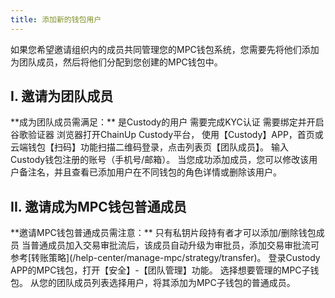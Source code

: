 ---
title: 添加新的钱包用户
---

如果您希望邀请组织内的成员共同管理您的MPC钱包系统，您需要先将他们添加为团队成员，然后将他们分配到您创建的MPC钱包中。

## I. 邀请为团队成员

<Tip> 
**成为团队成员需满足：**
是Custody的用户
需要完成KYC认证
需要绑定并开启谷歌验证器
</Tip>


<Steps>
<Step title="使用团队成员功能">
    浏览器打开ChainUp Custody平台， 使用【Custody】APP，首页或云端钱包【扫码】功能扫描二维码登录，点击列表页【团队成员】。

</Step>
<Step title="输入账号">
    输入 Custody钱包注册的账号（手机号/邮箱）。
</Step>
<Step title="添加成功">
    当您成功添加成员，您可以修改该用户备注名，并且查看已添加用户在不同钱包的角色详情或删除该用户。
</Step>
</Steps>




## II. 邀请成为MPC钱包普通成员

<Tip> 
**邀请MPC钱包普通成员需注意：**
只有私钥片段持有者才可以添加/删除钱包成员
当普通成员加入交易审批流后，该成员自动升级为审批员，添加交易审批流可参考[转账策略](/help-center/manage-mpc/strategy/transfer)。
</Tip>

<Steps>
<Step title="使用团队管理功能">
    登录Custody APP的MPC钱包，打开【安全】-【团队管理】功能。

</Step>
<Step title="选择MPC子钱包">
   选择想要管理的MPC子钱包。
</Step>
<Step title="添加成员为MPC钱包普通成员">
    从您的团队成员列表选择用户，将其添加为MPC子钱包的普通成员。
</Step>
</Steps>

